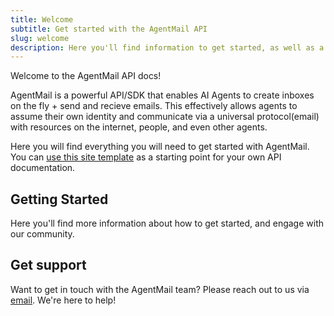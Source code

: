 ```yaml
---
title: Welcome
subtitle: Get started with the AgentMail API
slug: welcome
description: Here you'll find information to get started, as well as a sample API Reference generated by Fern from an OpenAPI specification file.
---
```


Welcome to the AgentMail API docs!

AgentMail is a powerful API/SDK that enables AI Agents to create inboxes on the fly + send and recieve emails. This effectively allows agents to assume their own identity and communicate via a universal protocol(email) with resources on the internet, people, and even other agents.

Here you will find everything you will need to get started with AgentMail. You can [use this site template](https://github.com/fern-api/docs-starter-openapi) as a starting point for your own API documentation.

## Getting Started

Here you'll find more information about how to get started, and engage with our community.

<Cards>
  <Card title="API Reference" icon="fa-solid fa-code" href="/api-reference" />
  <Card
    title="Discord Community"
    icon="fa-brands fa-discord"
    href="https://discord.com/invite/JkkXumPzcG"
  />
  <Card
    title="Blog"
    icon="fa-solid fa-signal"
    href="https://blog.buildwithfern.com"
  />
  <Card
    title="SOC 2 Audited"
    icon="fa-solid fa-shield-halved"
    href="https://security.buildwithfern.com"
  />
</Cards>

## Get support

Want to get in touch with the AgentMail team? Please reach out to us via [email](mailto:support@agentmail.to). We're here to help!
